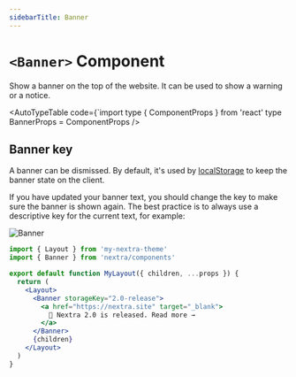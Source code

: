```yaml
---
sidebarTitle: Banner
---
```




# `<Banner>` Component

Show a banner on the top of the website. It can be used to show a warning or a
notice.

<AutoTypeTable
  code={`import type { ComponentProps } from 'react'
type BannerProps = ComponentProps<typeof Banner>
/>

## Banner key

A banner can be dismissed. By default, it's used by
[localStorage](https://developer.mozilla.org/en-US/docs/Web/API/Window/localStorage)
to keep the banner state on the client.

If you have updated your banner text, you should change the key to make sure the
banner is shown again. The best practice is to always use a descriptive key for
the current text, for example:

![Banner](/assets/docs/banner.png)

```jsx filename="app/layout.jsx" {7-11}
import { Layout } from 'my-nextra-theme'
import { Banner } from 'nextra/components'

export default function MyLayout({ children, ...props }) {
  return (
    <Layout>
      <Banner storageKey="2.0-release">
        <a href="https://nextra.site" target="_blank">
          🎉 Nextra 2.0 is released. Read more →
        </a>
      </Banner>
      {children}
    </Layout>
  )
}
```
